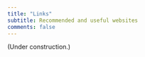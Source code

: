 ```yaml
---
title: "Links"
subtitle: Recommended and useful websites
comments: false
---
```


(Under construction.)